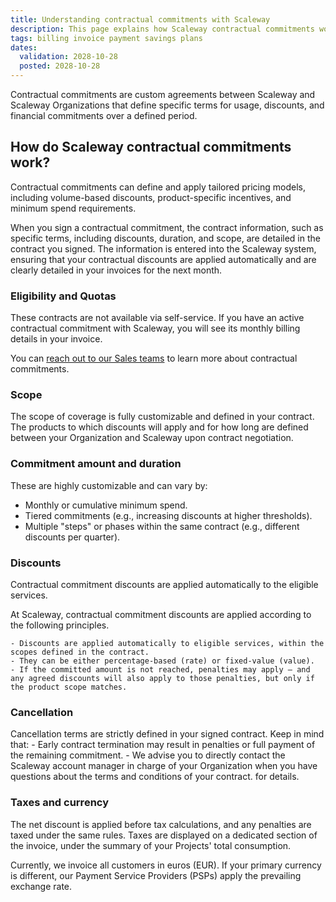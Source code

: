 ```yaml
---
title: Understanding contractual commitments with Scaleway
description: This page explains how Scaleway contractual commitments work.
tags: billing invoice payment savings plans
dates:
  validation: 2028-10-28
  posted: 2028-10-28
---
```


Contractual commitments are custom agreements between Scaleway and Scaleway Organizations that define specific terms for usage, discounts, and financial commitments over a defined period.

## How do Scaleway contractual commitments work?

Contractual commitments can define and apply tailored pricing models, including volume-based discounts, product-specific incentives, and minimum spend requirements.

When you sign a contractual commitment, the contract information, such as specific terms, including discounts, duration, and scope, are detailed in the contract you signed. The information is entered into the Scaleway system, ensuring that your contractual discounts are applied automatically and are clearly detailed in your invoices for the next month.


### Eligibility and Quotas

These contracts are not available via self-service. If you have an active contractual commitment with Scaleway, you will see its monthly billing details in your invoice.

You can [reach out to our Sales teams](https://www.scaleway.com/en/contact-sales/) to learn more about contractual commitments.

### Scope

The scope of coverage is fully customizable and defined in your contract. The products to which discounts will apply and for how long are defined between your Organization and Scaleway upon contract negotiation.

### Commitment amount and duration

These are highly customizable and can vary by:

- Monthly or cumulative minimum spend.
- Tiered commitments (e.g., increasing discounts at higher thresholds).
- Multiple "steps" or phases within the same contract (e.g., different discounts per quarter).

### Discounts

Contractual commitment discounts are applied automatically to the eligible services.

At Scaleway, contractual commitment discounts are applied according to the following principles.

    - Discounts are applied automatically to eligible services, within the scopes defined in the contract.
    - They can be either percentage-based (rate) or fixed-value (value).
    - If the committed amount is not reached, penalties may apply — and any agreed discounts will also apply to those penalties, but only if the product scope matches.

### Cancellation

Cancellation terms are strictly defined in your signed contract. Keep in mind that:
    - Early contract termination may result in penalties or full payment of the remaining commitment.
    - We advise you to directly contact the Scaleway account manager in charge of your Organization when you have questions about the terms and conditions of your contract. for details.

### Taxes and currency

The net discount is applied before tax calculations, and any penalties are taxed under the same rules. Taxes are displayed on a dedicated section of the invoice, under the summary of your Projects' total consumption.

Currently, we invoice all customers in euros (EUR). If your primary currency is different, our Payment Service Providers (PSPs) apply the prevailing exchange rate.


